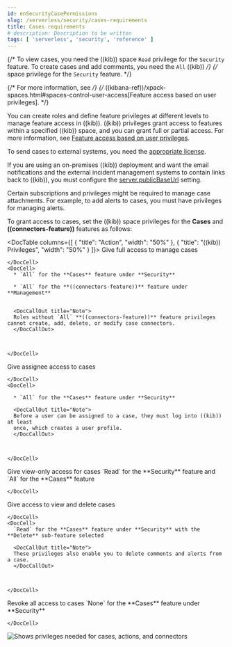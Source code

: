 ```yaml
---
id: enSecurityCasePermissions
slug: /serverless/security/cases-requirements
title: Cases requirements
# description: Description to be written
tags: [ 'serverless', 'security', 'reference' ]
---
```


<div id="case-permissions"></div>

{/* To view cases, you need the ((kib)) space `Read` privilege for the `Security` feature. To create cases and add comments, you need the `All` ((kib)) */}
{/* space privilege for the `Security` feature. */}

{/* For more information, see */}
{/* ((kibana-ref))/xpack-spaces.html#spaces-control-user-access[Feature access based on user privileges]. */}

You can create roles and define feature privileges at different levels to manage feature access in ((kib)). ((kib)) privileges grant access to features within a specified ((kib)) space, and you can grant full or partial access. For more information, see
[Feature access based on user privileges](((kibana-ref))/xpack-spaces.html#spaces-control-user-access).

<DocCallOut title="Note">

To send cases to external systems, you need the [appropriate license](((subscriptions))).

If you are using an on-premises ((kib)) deployment and want the email
notifications and the external incident management systems to contain links back
to ((kib)), you must configure the 
[server.publicBaseUrl](((kibana-ref))/settings.html#server-publicBaseUrl) setting.

</DocCallOut>

<DocCallOut title="Important" color="warning">
Certain subscriptions and privileges might be required to manage case attachments. For example, to add alerts to cases, you must have privileges for <DocLink id="enSecurityDetectionsPermissionsSection" section="enable-and-access-detections">managing alerts</DocLink>. 
</DocCallOut>

To grant access to cases, set the ((kib)) space privileges for the **Cases** and **((connectors-feature))** features as follows:

<DocTable columns={[
  {
    "title": "Action",
    "width": "50%"
  },
  {
    "title": "((kib)) Privileges",
    "width": "50%"
  }
]}>
  <DocRow>
    <DocCell>
      Give full access to manage cases
      
    </DocCell>
    <DocCell>
      * `All` for the **Cases** feature under **Security**

      * `All` for the **((connectors-feature))** feature under **Management**

      
      <DocCallOut title="Note">
      Roles without `All` **((connectors-feature))** feature privileges cannot create, add, delete, or modify case connectors.
      </DocCallOut>
      
      
      
    </DocCell>
  </DocRow>
  <DocRow>
    <DocCell>
      Give assignee access to cases
      
    </DocCell>
    <DocCell>
      
      * `All` for the **Cases** feature under **Security**
      
      <DocCallOut title="Note">
      Before a user can be assigned to a case, they must log into ((kib)) at least
      once, which creates a user profile.
      </DocCallOut>
      
      
      
    </DocCell>
  </DocRow>
  <DocRow>
    <DocCell>Give view-only access for cases</DocCell>
    <DocCell>
      `Read` for the **Security** feature and `All` for the **Cases** feature
      
      
    </DocCell>
  </DocRow>
  <DocRow>
    <DocCell>
      Give access to view and delete cases
      
    </DocCell>
    <DocCell>
      `Read` for the **Cases** feature under **Security** with the **Delete** sub-feature selected
      
      <DocCallOut title="Note">
      These privileges also enable you to delete comments and alerts from a case.
      </DocCallOut>
      
      
      
    </DocCell>
  </DocRow>
  <DocRow>
    <DocCell>Revoke all access to cases</DocCell>
    <DocCell>
      `None` for the **Cases** feature under **Security**
      
      
    </DocCell>
  </DocRow>
</DocTable>

![Shows privileges needed for cases, actions, and connectors](../images/case-permissions/-cases-case-feature-privs.png)
